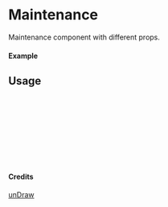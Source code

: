 
<Meta of={Maintenance} title="unDraw/Maintenance" />

# Maintenance

Maintenance component with different props.

#### Example

<Canvas of={Maintenance.Primary} />

## Usage

```ts
import { Maintenance } from "yadl-ui";

const Example = () => {
  return (
      <Maintenance />
  );
};

export default Example;
```

#### Credits
[unDraw](https://undraw.co/illustrations)
